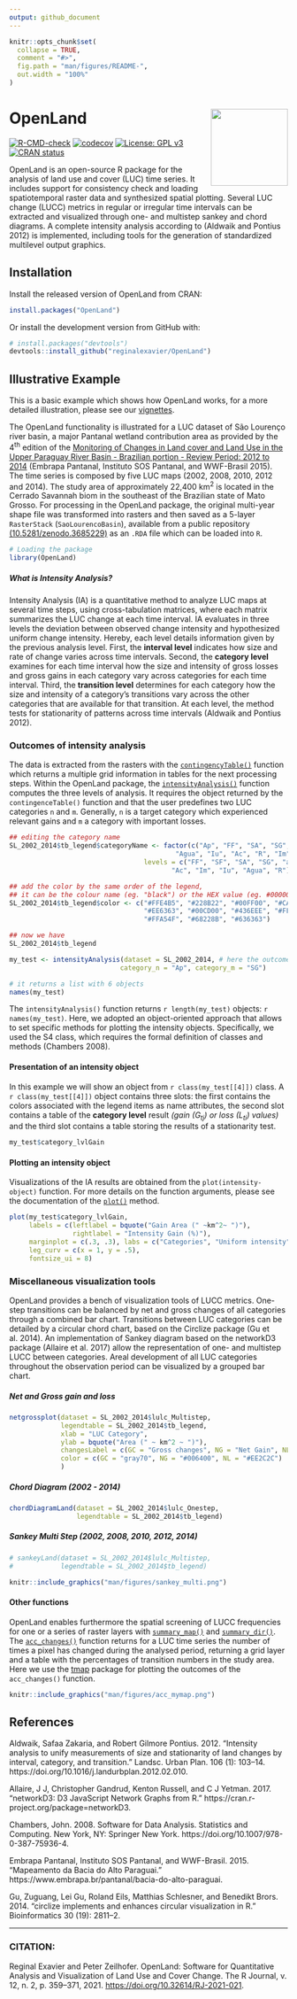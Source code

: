 ```yaml
---
output: github_document
---
```


<!-- README.md is generated from README.Rmd. Please edit that file -->



```r
knitr::opts_chunk$set(
  collapse = TRUE,
  comment = "#>",
  fig.path = "man/figures/README-",
  out.width = "100%"
)
```



# OpenLand <img src='man/figures/logo.png' align="right" height="139" />


<!-- badges: start -->
[![R-CMD-check](https://github.com/reginalexavier/OpenLand/workflows/R-CMD-check/badge.svg)](https://github.com/reginalexavier/OpenLand/actions)
[![codecov](https://codecov.io/gh/reginalexavier/OpenLand/branch/master/graph/badge.svg?token=9wGWKYH0X8)](https://app.codecov.io/gh/reginalexavier/OpenLand)
[![License: GPL v3](https://img.shields.io/badge/License-GPLv3-blue.svg)](https://www.gnu.org/licenses/gpl-3.0)
[![CRAN status](https://www.r-pkg.org/badges/version/OpenLand)](https://CRAN.R-project.org/package=OpenLand)
<!-- badges: end -->

OpenLand is an open-source R package for the analysis of land use and cover (LUC) time series. It includes support for consistency check and loading spatiotemporal raster data and synthesized spatial plotting. Several LUC change (LUCC) metrics in regular or irregular time intervals can be extracted and visualized through one- and multistep sankey and chord diagrams. A complete intensity analysis according to (Aldwaik and Pontius 2012) is implemented, including tools for the generation of standardized multilevel output graphics.


## Installation

Install the released version of OpenLand from CRAN:

```r
install.packages("OpenLand")
```

Or install the development version from GitHub with:

```r
# install.packages("devtools")
devtools::install_github("reginalexavier/OpenLand")
```


## Illustrative Example

This is a basic example which shows how OpenLand works, for a more detailed illustration, please see our [vignettes](https://reginalexavier.github.io/OpenLand/articles/openland_vignette.html).

The OpenLand functionality is illustrated for a LUC dataset of São Lourenço river basin, a major Pantanal wetland contribution area as provided by the 4^th^ edition of the [Monitoring of Changes in Land cover and Land Use in the Upper Paraguay River Basin - Brazilian portion - Review Period: 2012 to 2014](https://www.embrapa.br/pantanal/bacia-do-alto-paraguai) (Embrapa Pantanal, Instituto SOS Pantanal, and WWF-Brasil 2015). The time series is composed by five LUC maps (2002, 2008, 2010, 2012 and 2014). The study area of approximately 22,400 km^2^ is located in the Cerrado Savannah biom in the southeast of the Brazilian state of Mato Grosso.
For processing in the OpenLand package, the original multi-year shape file was transformed into rasters and then saved as a 5-layer `RasterStack` (`SaoLourencoBasin`), available from a public repository [(10.5281/zenodo.3685229)](https://doi.org/10.5281/zenodo.3685230) as an `.RDA` file which can be loaded into `R`.

```r
# Loading the package
library(OpenLand)

```



##### **What is Intensity Analysis?**
Intensity Analysis (IA) is a quantitative method to analyze LUC maps at several time steps, using cross-tabulation matrices, where each matrix summarizes the LUC change at each time interval. IA evaluates in three levels the deviation between observed change intensity and hypothesized uniform change intensity. Hereby, each level details information given by the previous analysis level. First, the **interval level** indicates how size and rate of change varies across time intervals. Second, the **category level** examines for each time interval how the size and intensity of gross losses and gross gains in each category vary across categories for each time interval. Third, the **transition level** determines for each category how the size and intensity of a category’s transitions vary across the other categories that are available for that transition. At each level, the method tests for stationarity of patterns across time intervals (Aldwaik and Pontius 2012).



### Outcomes of intensity analysis

The data is extracted from the rasters with the [`contingencyTable()`](https://reginalexavier.github.io/OpenLand/reference/contingencyTable.html)  function which returns a multiple grid information in tables for the next processing steps.  Within the OpenLand package, the [`intensityAnalysis()`](https://reginalexavier.github.io/OpenLand/reference/intensityAnalysis.html) function computes the three levels of analysis. It requires the object returned by the `contingenceTable()` function and that the user predefines two LUC categories `n` and `m`. Generally, `n` is a target category which experienced relevant gains and `m` a category with important losses.

```r
## editing the category name
SL_2002_2014$tb_legend$categoryName <- factor(c("Ap", "FF", "SA", "SG", "aa", "SF", 
                                          "Agua", "Iu", "Ac", "R", "Im"),
                                  levels = c("FF", "SF", "SA", "SG", "aa", "Ap", 
                                         "Ac", "Im", "Iu", "Agua", "R"))

## add the color by the same order of the legend,
## it can be the colour name (eg. "black") or the HEX value (eg. #000000)
SL_2002_2014$tb_legend$color <- c("#FFE4B5", "#228B22", "#00FF00", "#CAFF70", 
                                  "#EE6363", "#00CD00", "#436EEE", "#FFAEB9", 
                                  "#FFA54F", "#68228B", "#636363")

## now we have
SL_2002_2014$tb_legend

```

```r
my_test <- intensityAnalysis(dataset = SL_2002_2014, # here the outcome from the `contingenceTable()` function
                            category_n = "Ap", category_m = "SG")

# it returns a list with 6 objects
names(my_test)

```



The `intensityAnalysis()` function returns `r length(my_test)` objects: `r names(my_test)`.
Here, we adopted an object-oriented approach that allows to set specific methods for plotting the intensity objects. Specifically, we used the S4 class, which requires the formal definition of classes and methods (Chambers 2008).




#### Presentation of an intensity object

In this example we will show an object from ``r class(my_test[[4]])`` class. A ``r class(my_test[[4]])`` object contains three slots: the first contains the colors associated with the legend items as name attributes, the second slot contains a table of the **category level** result _(gain (G~tj~) or loss (L~ti~) values)_  and the third slot contains a table storing the results of a stationarity test.

```r

my_test$category_lvlGain

```


#### Plotting an intensity object

Visualizations of the IA results are obtained from the `plot(intensity-object)` function. For more details on the function arguments, please see the documentation of the [`plot()`](https://reginalexavier.github.io/OpenLand/reference/plot.html) method.

```r

plot(my_test$category_lvlGain,
     labels = c(leftlabel = bquote("Gain Area (" ~km^2~ ")"),
                rightlabel = "Intensity Gain (%)"),
     marginplot = c(.3, .3), labs = c("Categories", "Uniform intensity"), 
     leg_curv = c(x = 1, y = .5),
     fontsize_ui = 8)

```


### Miscellaneous visualization tools

OpenLand provides a bench of visualization tools of LUCC metrics. One-step transitions can be balanced by net and gross changes of all categories through a combined bar chart. Transitions between LUC categories can be detailed by a circular chord chart, based on the Circlize package (Gu et al. 2014). An implementation of Sankey diagram based on the networkD3 package (Allaire et al. 2017) allow the representation of one- and multistep LUCC between categories. Areal development of all LUC categories throughout the observation period can be visualized by a grouped bar chart.


##### Net and Gross gain and loss

```r

netgrossplot(dataset = SL_2002_2014$lulc_Multistep,
             legendtable = SL_2002_2014$tb_legend,
             xlab = "LUC Category",
             ylab = bquote("Area (" ~ km^2 ~ ")"),
             changesLabel = c(GC = "Gross changes", NG = "Net Gain", NL = "Net Loss"),
             color = c(GC = "gray70", NG = "#006400", NL = "#EE2C2C")
             )

```


##### Chord Diagram (2002 - 2014)

```r

chordDiagramLand(dataset = SL_2002_2014$lulc_Onestep,
                 legendtable = SL_2002_2014$tb_legend)

```

##### Sankey Multi Step (2002, 2008, 2010, 2012, 2014)

```r

# sankeyLand(dataset = SL_2002_2014$lulc_Multistep,
#            legendtable = SL_2002_2014$tb_legend)


```

```r
knitr::include_graphics("man/figures/sankey_multi.png")
```


#### Other functions

OpenLand enables furthermore the spatial screening of LUCC frequencies for one or a series of raster layers with  [`summary_map()`](https://reginalexavier.github.io/OpenLand/reference/summary_map.html) and [`summary_dir()`](https://reginalexavier.github.io/OpenLand/reference/summary_dir.html). The [`acc_changes()`](https://reginalexavier.github.io/OpenLand/reference/acc_changes.html) function returns for a LUC time series the number of times a pixel has changed during the analysed period, returning a grid layer and a table with the percentages of transition numbers in the study area. Here we use the [tmap](https://github.com/r-tmap/tmap) package for plotting the outcomes of the `acc_changes()` function.

```r

knitr::include_graphics("man/figures/acc_mymap.png")

```


## References

Aldwaik, Safaa Zakaria, and Robert Gilmore Pontius. 2012. "Intensity analysis to unify measurements of size and stationarity of land changes by interval, category, and transition." Landsc. Urban Plan. 106 (1): 103–14. https://doi.org/10.1016/j.landurbplan.2012.02.010.

Allaire, J J, Christopher Gandrud, Kenton Russell, and C J Yetman. 2017. "networkD3: D3 JavaScript Network Graphs from R." https://cran.r-project.org/package=networkD3.

Chambers, John. 2008. Software for Data Analysis. Statistics and Computing. New York, NY: Springer New York. https://doi.org/10.1007/978-0-387-75936-4.

Embrapa Pantanal, Instituto SOS Pantanal, and WWF-Brasil. 2015. "Mapeamento da Bacia do Alto Paraguai." https://www.embrapa.br/pantanal/bacia-do-alto-paraguai.

Gu, Zuguang, Lei Gu, Roland Eils, Matthias Schlesner, and Benedikt Brors. 2014. "circlize implements and enhances circular visualization in R." Bioinformatics 30 (19): 2811–2.


--------------------------------------------------------------------------------

### CITATION:

Reginal Exavier and Peter Zeilhofer. OpenLand: Software for Quantitative Analysis and Visualization of Land Use and Cover Change. The R Journal, v. 12, n. 2, p. 359–371, 2021. [https://doi.org/10.32614/RJ-2021-021](https://journal.r-project.org/archive/2020/RJ-2021-021/index.html).

